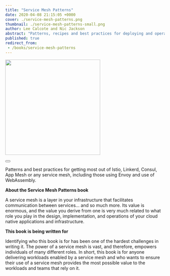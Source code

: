 ```yaml
---
title: "Service Mesh Patterns"
date: 2020-04-08 21:15:05 +0000
cover: ./service-mesh-patterns.png
thumbnail: ./service-mesh-patterns-small.png
author: Lee Calcote and Nic Jackson
abstract: "Patterns, recipes and best practices for deploying and operating service meshes."
published: true
redirect_from:
 - /books/service-mesh-patterns
---
```




<BookWrapper>

<div className="book">
  <a href="https://www.oreilly.com/library/view/service-mesh-patterns/9781492086444/">
    <img className="card" width="300px" src={service_mesh_pattern_book} align="center" />
  </a><div>&nbsp;</div>
  <Button primary className="banner-btn one pa-8" title="Get the Book" url="https://www.oreilly.com/library/view/service-mesh-patterns/9781492086444/" external="true"/>
</div>


<p>
  Patterns and best practices for getting most out of Istio, Linkerd, Consul, App Mesh or <Link to="/service-mesh-landscape">any service mesh</Link>, including those using Envoy and use of WebAssembly.
</p>

<p><strong>About the Service Mesh Patterns book</strong></p>

A service mesh is a layer in your infrastructure that facilitates communication between services… and so much more. Its value is enormous, and the value you derive from one is very much related to what role you play in the design, implementation, and operations of your cloud native applications and infrastructure.

<p><strong>This book is being written for</strong></p>

Identifying who this book is for has been one of the hardest challenges in writing it. The power of a service mesh is vast, and therefore, empowers individuals of many different roles. In short, this book is for anyone delivering workloads enabled by a service mesh and who wants to ensure their use of a service mesh provides the most possible value to the workloads and teams that rely on it.

<br/>

<Table/>
<br />

</BookWrapper>

